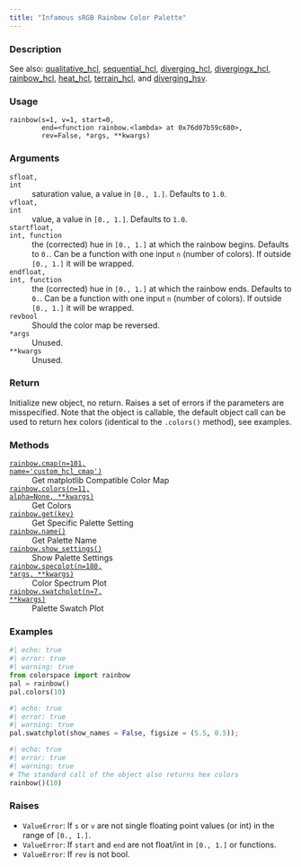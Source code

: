 ```yaml
---
title: "Infamous sRGB Rainbow Color Palette"
---
```


### Description

See also: [qualitative_hcl](colorspace.palettes.qualitative_hcl.qmd), [sequential_hcl](colorspace.palettes.sequential_hcl.qmd),
[diverging_hcl](colorspace.palettes.diverging_hcl.qmd), [divergingx_hcl](colorspace.palettes.divergingx_hcl.qmd),
[rainbow_hcl](colorspace.palettes.rainbow_hcl.qmd), [heat_hcl](colorspace.palettes.heat_hcl.qmd), [terrain_hcl](colorspace.palettes.terrain_hcl.qmd), and
[diverging_hsv](colorspace.palettes.diverging_hsv.qmd).

### Usage

<pre><code class='language-python'>rainbow(s=1, v=1, start=0,<br/>        end=&lt;function rainbow.&lt;lambda&gt; at 0x76d07b59c680&gt;,<br/>        rev=False, *args, **kwargs)</code></pre>

### Arguments

<dl class="pyp-list param-list">
  <dt style = "white-space: nowrap; font-family: monospace; vertical-align: top">
   <code id="colorspace.palettes.rainbow:s">s</code><code class="argument-class">float, int</code>
  </dt>
 <dd>saturation value, a value in `[0., 1.]`. Defaults to `1.0`.</dd>
  <dt style = "white-space: nowrap; font-family: monospace; vertical-align: top">
   <code id="colorspace.palettes.rainbow:v">v</code><code class="argument-class">float, int</code>
  </dt>
 <dd>value, a value in `[0., 1.]`. Defaults to `1.0`.</dd>
  <dt style = "white-space: nowrap; font-family: monospace; vertical-align: top">
   <code id="colorspace.palettes.rainbow:start">start</code><code class="argument-class">float, int, function</code>
  </dt>
 <dd>the (corrected) hue in `[0., 1.]` at which
the rainbow begins. Defaults to `0.`. Can be a function with one input
`n` (number of colors). If outside `[0., 1.]` it will be wrapped.</dd>
  <dt style = "white-space: nowrap; font-family: monospace; vertical-align: top">
   <code id="colorspace.palettes.rainbow:end">end</code><code class="argument-class">float, int, function</code>
  </dt>
 <dd>the (corrected) hue in `[0., 1.]` at which
the rainbow ends. Defaults to `0.`. Can be a function with one input
`n` (number of colors). If outside `[0., 1.]` it will be wrapped.</dd>
  <dt style = "white-space: nowrap; font-family: monospace; vertical-align: top">
   <code id="colorspace.palettes.rainbow:rev">rev</code><code class="argument-class">bool</code>
  </dt>
 <dd>Should the color map be reversed.</dd>
  <dt style = "white-space: nowrap; font-family: monospace; vertical-align: top">
   <code id="colorspace.palettes.rainbow:*args">*args</code>
  </dt>
 <dd>Unused.</dd>
  <dt style = "white-space: nowrap; font-family: monospace; vertical-align: top">
   <code id="colorspace.palettes.rainbow:**kwargs">**kwargs</code>
  </dt>
 <dd>Unused.</dd>
</dl>

### Return

Initialize new object, no return. Raises a set of errors if the parameters
are misspecified. Note that the object is callable, the default object call
can be used to return hex colors (identical to the `.colors()` method),
see examples.

### Methods

<dl class="pyp-list method-list">
    <dt style = "white-space: nowrap; font-family: monospace; vertical-align: top">
       <code>[rainbow.cmap(n=101, name=&#x27;custom_hcl_cmap&#x27;)](colorspace.palettes.rainbow.cmap.qmd)</code>
    </dt>
    <dd>Get matplotlib Compatible Color Map</dd>
    <dt style = "white-space: nowrap; font-family: monospace; vertical-align: top">
       <code>[rainbow.colors(n=11, alpha=None, **kwargs)](colorspace.palettes.rainbow.colors.qmd)</code>
    </dt>
    <dd>Get Colors</dd>
    <dt style = "white-space: nowrap; font-family: monospace; vertical-align: top">
       <code>[rainbow.get(key)](colorspace.palettes.rainbow.get.qmd)</code>
    </dt>
    <dd>Get Specific Palette Setting</dd>
    <dt style = "white-space: nowrap; font-family: monospace; vertical-align: top">
       <code>[rainbow.name()](colorspace.palettes.rainbow.name.qmd)</code>
    </dt>
    <dd>Get Palette Name</dd>
    <dt style = "white-space: nowrap; font-family: monospace; vertical-align: top">
       <code>[rainbow.show_settings()](colorspace.palettes.rainbow.show_settings.qmd)</code>
    </dt>
    <dd>Show Palette Settings</dd>
    <dt style = "white-space: nowrap; font-family: monospace; vertical-align: top">
       <code>[rainbow.specplot(n=180, *args, **kwargs)](colorspace.palettes.rainbow.specplot.qmd)</code>
    </dt>
    <dd>Color Spectrum Plot</dd>
    <dt style = "white-space: nowrap; font-family: monospace; vertical-align: top">
       <code>[rainbow.swatchplot(n=7, **kwargs)](colorspace.palettes.rainbow.swatchplot.qmd)</code>
    </dt>
    <dd>Palette Swatch Plot</dd>
</dl>


### Examples

```python
#| echo: true
#| error: true
#| warning: true
from colorspace import rainbow
pal = rainbow()
pal.colors(10)
```

```python
#| echo: true
#| error: true
#| warning: true
pal.swatchplot(show_names = False, figsize = (5.5, 0.5));
```

```python
#| echo: true
#| error: true
#| warning: true
# The standard call of the object also returns hex colors
rainbow()(10)
```




### Raises

<ul class="python-raises">
<li><code class="text-warning">ValueError</code>: If `s` or `v` are not single floating point values (or int)
in the range of `[0., 1.]`.
<li><code class="text-warning">ValueError</code>: If `start` and `end` are not float/int in `[0., 1.]` or functions.
<li><code class="text-warning">ValueError</code>: If `rev` is not bool.
</ul>


